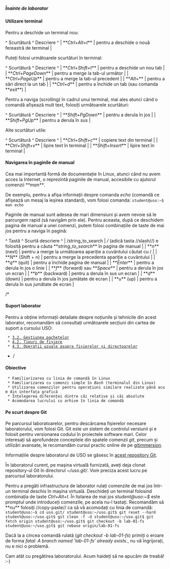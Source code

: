 ===== Înainte de laborator =====

==== Utilizare terminal ====

Pentru a deschide un terminal nou:

^ Scurtătură             ^ Descriere                                          ^
| **''Ctrl+Alt+t''**   | pentru a deschide o nouă fereastră de terminal              |

Puteți folosi următoarele scurtături în terminal:

^ Scurtătură             ^ Descriere                                          ^
| **''Ctrl+Shift+t''**   | pentru a deschide un nou tab                       |
| **''Ctrl+PageDown''**  | pentru a merge la tab-ul următor                   |
| **''Ctrl+PageUp''**    | pentru a merge la tab-ul precedent                 |
| **''Alt+<index>''**    | pentru a sări direct la un tab                     |
| **''Ctrl+d''**         | pentru a închide un tab (sau comanda **''exit''**) |

Pentru a naviga (scrolling) în cadrul unui terminal, mai ales atunci când o comandă afișează mult text, folosiți următoarele scurtături:

^ Scurtătură           ^ Descriere               ^
| **''Shift+PgDown''** | pentru a derula în jos  |
| **''Shift+PgUp''**   | pentru a derula în sus  |

Alte scurtături utile: 

^ Scurtătură           ^ Descriere               ^
| **''Ctrl+Shift+c''** | copiere text din terminal  |
| **''Ctrl+Shift+v''** | lipire text în terminal |
| **''Shift+Insert''** | lipire text în terminal |

==== Navigarea în paginile de manual ====

Cea mai importantă formă de documentație în Linux, atunci când nu avem acces la Internet, o reprezintă paginile de manual, accesibile cu ajutorul comenzii ''**man**''. 

De exemplu, pentru a afișa informații despre comanda ''echo'' (comandă ce afișează un mesaj la ieșirea standard), vom folosi comanda:
<code>
student@uso:~$ man echo
</code>

Paginile de manual sunt adesea de mari dimensiuni și avem nevoie să le parcurgem rapid (să navigăm prin ele). Pentru aceasta, după ce deschidem pagina de manual a unei comenzi, putem folosi combinațiile de taste de mai jos pentru a naviga în pagină:

^ Tastă                                  ^ Scurtă descriere                                          ^
| /string_to_search                      | ''/'' (adică tasta //slash//) e folosită pentru a căuta **''string_to_search''** în pagina de manual |
| **''n''** (next)                       | pentru a merge la următoarea apariție a cuvântului căutat cu / |
| **''N''** (Shift + n)                  | pentru a merge la precedenta apariție a cuvântului             |
| **''q''** (quit)                       | pentru a închide pagina de manual                              |
| **''Enter''**                          | pentru a derula în jos o linie                            |
| **''f''** (forward) sau **''Space''**  | pentru a derula în jos un ecran                           |
| **''b''** (backward)                   | pentru a derula în sus un ecran                           |
| **''d''** (down)                       | pentru a derula în jos jumătate de ecran                  |
| **''u''** (up)                         | pentru a derula în sus jumătate de ecran                  |

/*

==== Suport laborator ====


Pentru a obține informații detaliate despre noțiunile și tehnicile din acest laborator, recomandăm să consultați următoarele secțiuni din cartea de suport a cursului USO:

  * [[http://books.google.ro/books?id=_JFGzyRxQGcC&lpg=PA532&pg=PA58&redir_esc=y#v=onepage&q&f=false|3.2. Gestiunea pachetelor]]
  * [[http://books.google.com/books?id=_JFGzyRxQGcC&lpg=PA532&pg=PA74#v=onepage&q&f=false|4.2. Tipuri de fișiere]]
  * [[http://books.google.com/books?id=_JFGzyRxQGcC&lpg=PA532&pg=PA76#v=onepage&q&f=false|4.3. Operații uzuale asupra fișierelor și directoarelor]]

*/

==== Obiective ====

  * Familiarizarea cu linia de comandă în Linux
  * Familiarizarea cu comenzi simple în ''Bash'' (terminalul din Linux)
  * Utilizarea comenzilor pentru operațiuni similare realizate până acum din interfața grafică
  * Înțelegerea diferenței dintre căi relative și căi absolute
  * Acomodarea lucrului cu arhive în linia de comandă

==== Pe scurt despre Git ====

Pe parcursul laboratoarelor, pentru descărcarea fișierelor necesare laboratorului, vom folosi Git. Git este un sistem de controlul versiunii și e folosit pentru versionarea codului în proiectele software mari. Celor interesați să aprofundeze conceptele din spatele comenzii ''git'', precum și utilizări avansate, le recomandăm cursul practic online de pe [[http://gitimmersion.com/|gitimmersion]].

Informațiile despre laboratorul de USO se găsesc în [[https://github.com/systems-cs-pub-ro/uso|acest repository Git]].

În laboratorul curent, pe mașina virtuală furnizată, aveți deja clonat repository-ul Git în directorul ''~/uso.git/''. Vom preciza acest lucru pe parcursul laboratorului.

<note important>
Pentru a pregăti infrastructura de laborator rulați comenzile de mai jos într-un terminal deschis în mașina virtuală. Deschideți un terminal folosind combinația de taste ''Ctrl+Alt+t''. În listarea de mai jos ''student@uso:~$'' este promptul unde introduceți comenzile, pe acela nu-l tastați. Recomandăm să **nu** folosiți //copy-paste// ca să vă acomodați cu linia de comandă:
<code>
student@uso:~$ cd uso.git/
student@uso:~/uso.git$ git reset --hard
student@uso:~/uso.git$ git clean -f -d
student@uso:~/uso.git$ git fetch origin
student@uso:~/uso.git$ git checkout -b lab-01-fs
student@uso:~/uso.git$ git rebase origin/lab-01-fs
</code>

Dacă la a cincea comandă rulată (''git checkout -b lab-01-fs'') primiți o eroare de forma ''fatal: A branch named 'lab-01-fs' already exists.'', nu vă îngrijorați, nu e nici o problemă.
</note>

Cam atât cu pregătirea laboratorului. Acum haideți să ne apucăm de treabă! :-)
